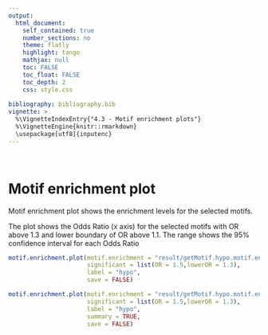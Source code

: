```yaml
---
output: 
  html_document:
    self_contained: true
    number_sections: no
    theme: flatly
    highlight: tango
    mathjax: null
    toc: FALSE
    toc_float: FALSE
    toc_depth: 2
    css: style.css
  
bibliography: bibliography.bib    
vignette: >
  %\VignetteIndexEntry{"4.3 - Motif enrichment plots"}
  %\VignetteEngine{knitr::rmarkdown}
  \usepackage[utf8]{inputenc}
---
```


<br>

# Motif enrichment plot
Motif  enrichment plot shows the enrichment levels for the selected motifs. 

The plot shows the Odds Ratio (x axis) for the selected motifs with OR above 1.3 and lower boundary of OR above 1.1. The range shows the 95% confidence interval for each Odds Ratio
```r
motif.enrichment.plot(motif.enrichment = "result/getMotif.hypo.motif.enrichment.csv", 
                      significant = list(OR = 1.5,lowerOR = 1.3), 
                      label = "hypo", 
                      save = FALSE)  
```

```r
motif.enrichment.plot(motif.enrichment = "result/getMotif.hypo.motif.enrichment.csv", 
                      significant = list(OR = 1.5,lowerOR = 1.3), 
                      label = "hypo", 
                      summary = TRUE,
                      save = FALSE)  
```
